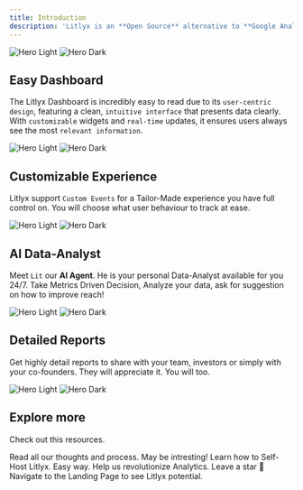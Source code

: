 ```yaml
---
title: Introduction
description: 'Litlyx is an **Open Source** alternative to **Google Analytics**. Collect Analytics **in Seconds** on your websites or web apps.'
---
```


<img
  className="block dark:hidden"
  src="/images/hero-light.svg"
  alt="Hero Light"
/>
<img
  className="hidden dark:block"
  src="/images/hero-dark.svg"
  alt="Hero Dark"
/>

## Easy Dashboard
The Litlyx Dashboard is incredibly easy to read due to its `user-centric design`, featuring a clean, `intuitive interface` that presents data clearly. With `customizable` widgets and `real-time` updates, it ensures users always see the most `relevant information`.

<img
  className="block dark:hidden"
  src="/images/hero-light.svg"
  alt="Hero Light"
/>
<img
  className="hidden dark:block"
  src="/images/hero-dark.svg"
  alt="Hero Dark"
/>

## Customizable Experience

Litlyx support `Custom Events` for a Tailor-Made experience you have full control on. You will choose what user behaviour to track at ease.


<img
  className="block dark:hidden"
  src="/images/hero-light.svg"
  alt="Hero Light"
/>
<img
  className="hidden dark:block"
  src="/images/hero-dark.svg"
  alt="Hero Dark"
/>



## AI Data-Analyst

Meet `Lit` our **AI Agent**. He is your personal Data-Analyst available for you 24/7. Take Metrics Driven Decision, Analyze your data, ask for suggestion on how to improve reach!


<img
  className="block dark:hidden"
  src="/images/hero-light.svg"
  alt="Hero Light"
/>
<img
  className="hidden dark:block"
  src="/images/hero-dark.svg"
  alt="Hero Dark"
/>


## Detailed Reports

Get highly detail reports to share with your team, investors or simply with your co-founders. They will appreciate it. You will too.


<img
  className="block dark:hidden"
  src="/images/hero-light.svg"
  alt="Hero Light"
/>
<img
  className="hidden dark:block"
  src="/images/hero-dark.svg"
  alt="Hero Dark"
/>




## Explore more

Check out this resources.

<CardGroup cols={2}>
  <Card
    title="We build in open."
    icon="book"
    href="/introduction"
  >
    Read all our thoughts and process. May be intresting!
  </Card>
  <Card
    title="Self Hosting"
    icon="code"
    href="/self-hosting"
  >
   Learn how to Self-Host Litlyx. Easy way.
  </Card>
  <Card
    title="Open Source"
    icon="github"
    href="https://github.com/Litlyx/litlyx"
  >
    Help us revolutionize Analytics. Leave a star 🌟
  </Card>
  <Card
    title="Website"
    icon="globe"
    href="https://litlyx.com"
  >
   Navigate to the Landing Page to see Litlyx potential.
  </Card>
</CardGroup>
